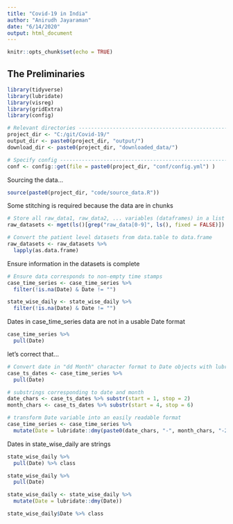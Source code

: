 ```yaml
---
title: "Covid-19 in India"
author: "Anirudh Jayaraman"
date: "6/14/2020"
output: html_document
---
```


```r
knitr::opts_chunk$set(echo = TRUE)
```

## The Preliminaries

```r
library(tidyverse)
library(lubridate)
library(visreg)
library(gridExtra)
library(config)
```

```r
# Relevant directories --------------------------------------------------------
project_dir <- "C:/git/Covid-19/"
output_dir <- paste0(project_dir, "output/")
download_dir <- paste0(project_dir, "downloaded_data/")

# Specify config --------------------------------------------------------------
conf <- config::get(file = paste0(project_dir, "conf/config.yml") )
```

Sourcing the data...
```r
source(paste0(project_dir, "code/source_data.R"))
```

Some stitching is required because the data are in chunks
```r
# Store all raw_data1, raw_data2, ... variables (dataframes) in a list 
raw_datasets <- mget(ls()[grep("raw_data[0-9]", ls(), fixed = FALSE)])

# Convert the patient level datasets from data.table to data.frame
raw_datasets <- raw_datasets %>%
  lapply(as.data.frame)
```

Ensure information in the datasets is complete
```r
# Ensure data corresponds to non-empty time stamps
case_time_series <- case_time_series %>% 
  filter(!is.na(Date) & Date != "")

state_wise_daily <- state_wise_daily %>% 
  filter(!is.na(Date) & Date != "")
```

Dates in case_time_series data are not in a usable Date format
```r
case_time_series %>% 
  pull(Date)
```

let's correct that...
```r
# Convert date in "dd Month" character format to Date objects with lubridate
case_ts_dates <- case_time_series %>%
  pull(Date)

# substrings corresponding to date and month
date_chars <- case_ts_dates %>% substr(start = 1, stop = 2)
month_chars <- case_ts_dates %>% substr(start = 4, stop = 6)

# transform Date variable into an easily readable format
case_time_series <- case_time_series %>%
  mutate(Date = lubridate::dmy(paste0(date_chars, "-", month_chars, "-2020")))
```

Dates in state_wise_daily are strings
```r
state_wise_daily %>%
  pull(Date) %>% class

state_wise_daily %>%
  pull(Date)
```

```r
state_wise_daily <- state_wise_daily %>%
  mutate(Date = lubridate::dmy(Date))
```

```r
state_wise_daily$Date %>% class
```

